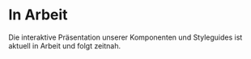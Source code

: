 
<Meta title="Komponenten/In Arbeit" />

# In Arbeit

Die interaktive Präsentation unserer Komponenten und Styleguides ist aktuell in Arbeit und folgt zeitnah.
